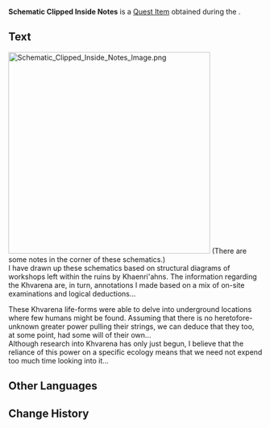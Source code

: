 {{Item Infobox
|id           = 120274
|image        = Item Schematic Clipped Inside Notes.png
|type         = Quest Items
|description  = The sketches taken from the mysterious investigative notes seem to list the structural layout of the ruined underground proving grounds and the location of the Great Song of Khvarena...
|source1      = [[As the Khvarena's Light Shows: Nirodha]]
}}
'''Schematic Clipped Inside Notes''' is a [[Quest Item]] obtained during the {{Quest|As the Khvarena's Light Shows: Nirodha}}.

==Text==
[[File:Schematic Clipped Inside Notes Image.png|400px|center]]
(There are some notes in the corner of these schematics.)<br>
I have drawn up these schematics based on structural diagrams of workshops left within the ruins by Khaenri'ahns. The information regarding the Khvarena are, in turn, annotations I made based on a mix of on-site examinations and logical deductions...

These Khvarena life-forms were able to delve into underground locations where few humans might be found. Assuming that there is no heretofore-unknown greater power pulling their strings, we can deduce that they too, at some point, had some will of their own...<br>
Although research into Khvarena has only just begun, I believe that the reliance of this power on a specific ecology means that we need not expend too much time looking into it...

==Other Languages==
{{Other Languages
|default_hidden = 1
|en       = Schematic Clipped Inside Notes
|zhs      = 夹在笔记中的示意图
|zhs_rm   = Jiázài Bǐjì-zhōng de Shìyì-tú
|zht      = 夾在筆記中的示意圖
|zht_rm   = Jiázài Bǐjì-zhōng de Shìyì-tú
|ja       = ノートに挟まれていた見取り図
|ja_rm    = Nooto ni Hasamareteita Midori-zu
|ko       = 노트에서 발견한 안내도
|ko_rm    = 
|es       = Boceto adjuntado a unas notas
|fr       = Schémas attachés dans des notes
|ru       = Схема из записей
|th       = แผนผังที่แนบอยู่ในบันทึก
|th_rm    = 
|vi       = Sơ Đồ Kẹp Trong Bản Ghi Chép
|de       = Schema innerhalb der Notizen
|id       = Skema Gambar yang Dijepit di Catatan
|pt       = Diagrama Preso a Algumas Notas
|tr       = Notlar Arasındaki Tasarım
|it       = Appunti riservati schematici
}}

==Change History==
{{Change History|3.6}}